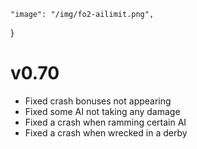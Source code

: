     "image": "/img/fo2-ailimit.png",
}

# v0.70

- Fixed crash bonuses not appearing
- Fixed some AI not taking any damage
- Fixed a crash when ramming certain AI
- Fixed a crash when wrecked in a derby